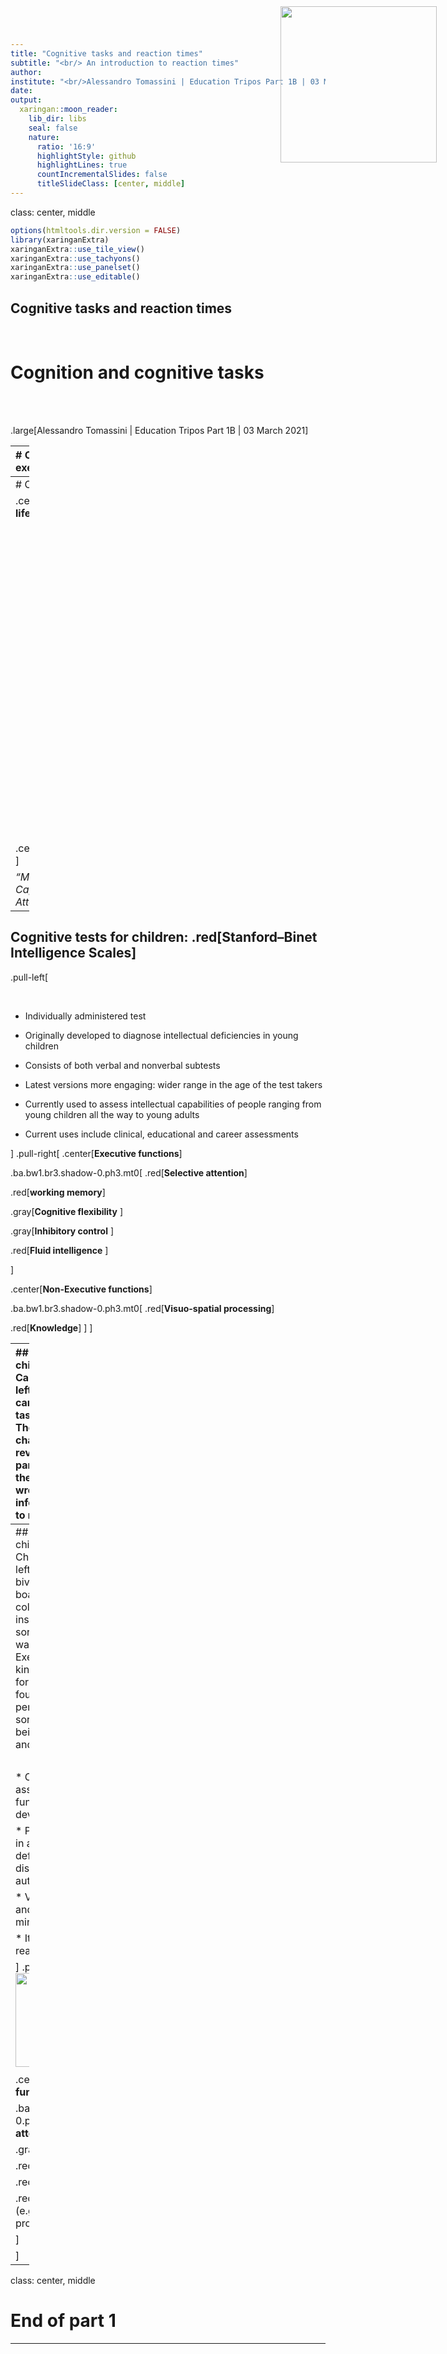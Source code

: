 ```yaml
---
title: "Cognitive tasks and reaction times"
subtitle: "<br/> An introduction to reaction times"
author: 
institute: "<br/>Alessandro Tomassini | Education Tripos Part 1B | 03 March 2021"
date: 
output:
  xaringan::moon_reader:
    lib_dir: libs
    seal: false
    nature:
      ratio: '16:9'
      highlightStyle: github
      highlightLines: true
      countIncrementalSlides: false
      titleSlideClass: [center, middle]
---
```

class:  center, middle
```r
options(htmltools.dir.version = FALSE)
library(xaringanExtra)
xaringanExtra::use_tile_view()
xaringanExtra::use_tachyons()
xaringanExtra::use_panelset()
xaringanExtra::use_editable()
```





<img style="position: absolute; top: 0; right: 0; border: 0; margin: 10px 50px" src="logo_uni.jpg" width = "250px" >



## Cognitive tasks and reaction times

</br>

# Cognition and cognitive tasks


</br>
</br>


.large[Alessandro Tomassini | Education Tripos Part 1B | 03 March 2021]




---
# Cognition
* Cognition is also referred as cognitive control or executive function

* It refers to cognitive processes associated with the control of thought and action


.pull-left[ .center[**Executive functions**]

   .ba.bw1.br3.shadow-0.ph3.mt0[
Selective **attention** (e.g. filtering out distractors)
   
**working memory**
   
**Cognitive flexibility** (e.g. task switching)
   
**Inhibitory control** (e.g. overcoming prepotent responses)

**Fluid intelligence** (e.g. reasoning and problem-solving)
   
   ]
     ]


.pull-right[

</br>

.center[<img src = "images/FL.png" width = "300px">]
]

---
# Cognition

.center[**Executive functions gradually develop and change across the lifespan**]

</br>

.center[<img src = "images/age_cognition.png" width = "500px">]

*<font size = "3">  "McCabe et al (2010) "The Relationship Between Working Memory Capacity and Executive Functioning: Evidence for a Common Executive Attention Construct", Neuropsychologia </font>*


---
## Cognitive tests for children: .red[Stanford–Binet Intelligence Scales]

.pull-left[

</br>

* Individually administered test

* Originally developed to diagnose intellectual deficiencies in young children
* Consists of both verbal and nonverbal subtests

* Latest versions more engaging: wider range in the age of the test takers

* Currently used to assess intellectual capabilities of people ranging from young children all the way to young adults

* Current uses include clinical, educational and career assessments

]
.pull-right[ .center[**Executive functions**]

   .ba.bw1.br3.shadow-0.ph3.mt0[
.red[**Selective attention**]
   
.red[**working memory**]
   
.gray[**Cognitive flexibility** ]
   
.gray[**Inhibitory control** ]

.red[**Fluid intelligence** ]
   
   ]
   
.center[**Non-Executive functions**]

   .ba.bw1.br3.shadow-0.ph3.mt0[
.red[**Visuo-spatial processing**]
   
.red[**Knowledge**]
]
]


---
## Cognitive tests for children: .red[Wisconsin Card Sorting Test]
.pull-left[
**Task:** A number of cards are showed. The task is to match the card. The matching rules change and are not revealed but the participant is told whether the match is right or wrong (e.g. they have to infer the rule and respond to rule-switching).


</br>

</br>

* Originally developed to diagnose frontal lobe dysfunctions

* Can be administered to children as young as 5 years

* Relies on functions such as attention, working memory and visual processing although they cannot be assessed by the test (other tests needed)

* Particinats can learn strategies in the long run

]
.pull-right[ 
.center[<img src = "images/WisconsinCardSort.png" width = "200px">]

.center[**Executive functions**]

   .ba.bw1.br3.shadow-0.ph3.mt0[
.gray[**Selective attention**]
   
.gray[**working memory**]
   
.red[**Cognitive flexibility**]
   
.red[**Inhibitory control** ]

.red[**Fluid intelligence** (e.g. reasoning and problem-solving)]
   
   ]
   
]


---
## Cognitive tests for children: .red[Dimensional Change Card Sort]
.pull-left[
**Task:** Participants sort bivalent cards (e.g., blue boat) one way (e.g., by color) and then are instructed to switch and sort the same cards a new way (e.g., by shape). Exercising flexibility of this kind is particularly difficult for children. Three- and four-year-olds typically perseverate by repeatedly sorting by old rules after being instructed to switch and sort by new rules.




</br>

* Originally developed to asses executive functioning early in development (3-7yo)

* Performance is impaired in attention-deficit/hyperactivity disorder (ADHD) and autism

* Very tolerable: simple and short (duration = 5 minutes)

* It may include also reaction times.

]
.pull-right[ 
.center[<img src = "images/rabbit.png" width = "150px">]

.center[**Executive functions**]

   .ba.bw1.br3.shadow-0.ph3.mt0[
.gray[**Selective attention**]
   
.gray[**working memory**]
   
.red[**Cognitive flexibility**]
   
.red[**Inhibitory control** ]

.red[**Fluid intelligence** (e.g. reasoning and problem-solving)]
   
   ]
   
]

---

class:  center, middle

# End of part 1

---
